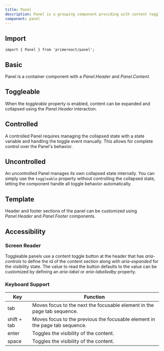 ```yaml
---
title: Panel
description: Panel is a grouping component providing with content toggle feature.
component: panel
---
```


## Import

```tsx
import { Panel } from 'primereact/panel';
```

## Basic

Panel is a container component with a _Panel.Header_ and _Panel.Content_.

<DocDemoViewer name="panel:basic-demo" />

## Toggleable

When the _toggleable_ property is enabled, content can be expanded and collapsed using the _Panel.Header_ interaction.

<DocDemoViewer name="panel:toggleable-demo" />

## Controlled

A controlled Panel requires managing the collapsed state with a state variable and handling the toggle event manually. This allows for complete control over the Panel's behavior.

<DocDemoViewer name="panel:controlled-demo" />

## Uncontrolled

An uncontrolled Panel manages its own collapsed state internally. You can simply use the `toggleable` property without controlling the collapsed state, letting the component handle all toggle behavior automatically.

<DocDemoViewer name="panel:uncontrolled-demo" />

## Template

Header and footer sections of the panel can be customized using _Panel.Header_ and _Panel.Footer_ components.

<DocDemoViewer name="panel:template-demo" />

## Accessibility

### Screen Reader

Toggleable panels use a content toggle button at the header that has _aria-controls_ to define the id of the content section along with _aria-expanded_ for the visibility state. The value to read the button defaults to the value can be customized by defining an _aria-label_ or _aria-labelledby_ property.

### Keyboard Support

| Key         | Function                                                                    |
| ----------- | --------------------------------------------------------------------------- |
| tab         | Moves focus to the next the focusable element in the page tab sequence.     |
| shift + tab | Moves focus to the previous the focusable element in the page tab sequence. |
| enter       | Toggles the visibility of the content.                                      |
| space       | Toggles the visibility of the content.                                      |
